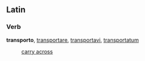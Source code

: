 ==Latin==
===Verb===
'''transporto''', [[transportare]], [[transportavi]], [[transportatum]]

: [[carry across]]